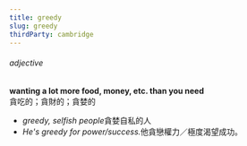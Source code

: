 ```yaml
---
title: greedy
slug: greedy
thirdParty: cambridge
---
```

###### _adjective_

**wanting a lot more food, money, etc. than you need**
<br>貪吃的；貪財的；貪婪的

- <i>greedy, selfish people</i>貪婪自私的人
- <i>He's greedy for power/success.</i>他貪戀權力／極度渴望成功。
